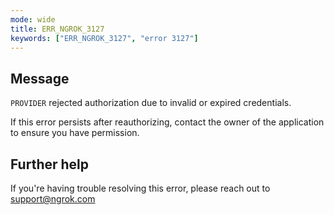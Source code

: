 ```yaml
---
mode: wide
title: ERR_NGROK_3127
keywords: ["ERR_NGROK_3127", "error 3127"]
---
```


## Message

`PROVIDER` rejected authorization due to invalid or expired credentials.

If this error persists after reauthorizing, contact the owner of the application to ensure you have permission.

## Further help

If you're having trouble resolving this error, please reach out to [support@ngrok.com](mailto:support@ngrok.com?subject=Help%20with%20ERR_NGROK_3127)
